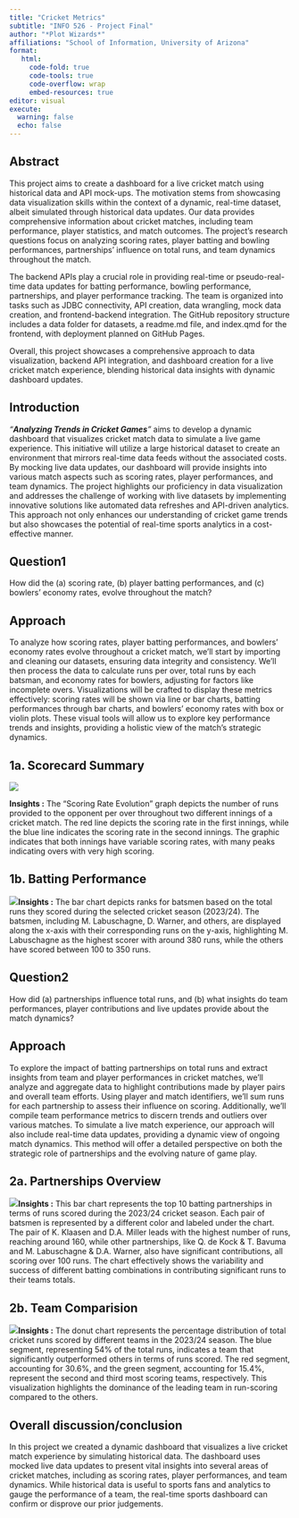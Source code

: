 ```yaml
---
title: "Cricket Metrics"
subtitle: "INFO 526 - Project Final"
author: "*Plot Wizards*"
affiliations: "School of Information, University of Arizona"
format:
   html:
     code-fold: true
     code-tools: true
     code-overflow: wrap
     embed-resources: true
editor: visual
execute:
  warning: false
  echo: false
---
```


## Abstract

This project aims to create a dashboard for a live cricket match using historical data and API mock-ups. The motivation stems from showcasing data visualization skills within the context of a dynamic, real-time dataset, albeit simulated through historical data updates. Our data provides comprehensive information about cricket matches, including team performance, player statistics, and match outcomes. The project's research questions focus on analyzing scoring rates, player batting and bowling performances, partnerships' influence on total runs, and team dynamics throughout the match.

The backend APIs play a crucial role in providing real-time or pseudo-real-time data updates for batting performance, bowling performance, partnerships, and player performance tracking. The team is organized into tasks such as JDBC connectivity, API creation, data wrangling, mock data creation, and frontend-backend integration. The GitHub repository structure includes a data folder for datasets, a readme.md file, and index.qmd for the frontend, with deployment planned on GitHub Pages.

Overall, this project showcases a comprehensive approach to data visualization, backend API integration, and dashboard creation for a live cricket match experience, blending historical data insights with dynamic dashboard updates.

## Introduction

*"**Analyzing Trends in Cricket Games**"* aims to develop a dynamic dashboard that visualizes cricket match data to simulate a live game experience. This initiative will utilize a large historical dataset to create an environment that mirrors real-time data feeds without the associated costs. By mocking live data updates, our dashboard will provide insights into various match aspects such as scoring rates, player performances, and team dynamics. The project highlights our proficiency in data visualization and addresses the challenge of working with live datasets by implementing innovative solutions like automated data refreshes and API-driven analytics. This approach not only enhances our understanding of cricket game trends but also showcases the potential of real-time sports analytics in a cost-effective manner.

## Question1

How did the (a) scoring rate, (b) player batting performances, and (c) bowlers' economy rates, evolve throughout the match?

## Approach

To analyze how scoring rates, player batting performances, and bowlers' economy rates evolve throughout a cricket match, we'll start by importing and cleaning our datasets, ensuring data integrity and consistency. We'll then process the data to calculate runs per over, total runs by each batsman, and economy rates for bowlers, adjusting for factors like incomplete overs. Visualizations will be crafted to display these metrics effectively: scoring rates will be shown via line or bar charts, batting performances through bar charts, and bowlers' economy rates with box or violin plots. These visual tools will allow us to explore key performance trends and insights, providing a holistic view of the match's strategic dynamics.

## 1a. Scorecard Summary

![](images/clipboard-595703620.png)

**Insights :** The "Scoring Rate Evolution" graph depicts the number of runs provided to the opponent per over throughout two different innings of a cricket match. The red line depicts the scoring rate in the first innings, while the blue line indicates the scoring rate in the second innings. The graphic indicates that both innings have variable scoring rates, with many peaks indicating overs with very high scoring.

## **1b. Batting Performance**

![](images/clipboard-150279252.png)**Insights :** The bar chart depicts ranks for batsmen based on the total runs they scored during the selected cricket season (2023/24). The batsmen, including M. Labuschagne, D. Warner, and others, are displayed along the x-axis with their corresponding runs on the y-axis, highlighting M. Labuschagne as the highest scorer with around 380 runs, while the others have scored between 100 to 350 runs.

## Question2

How did (a) partnerships influence total runs, and (b) what insights do team performances, player contributions and live updates provide about the match dynamics?

## Approach

To explore the impact of batting partnerships on total runs and extract insights from team and player performances in cricket matches, we'll analyze and aggregate data to highlight contributions made by player pairs and overall team efforts. Using player and match identifiers, we'll sum runs for each partnership to assess their influence on scoring. Additionally, we'll compile team performance metrics to discern trends and outliers over various matches. To simulate a live match experience, our approach will also include real-time data updates, providing a dynamic view of ongoing match dynamics. This method will offer a detailed perspective on both the strategic role of partnerships and the evolving nature of game play.

## 2a. Partnerships Overview

![](images/clipboard-3865215917.png)**Insights :** This bar chart represents the top 10 batting partnerships in terms of runs scored during the 2023/24 cricket season. Each pair of batsmen is represented by a different color and labeled under the chart. The pair of K. Klaasen and D.A. Miller leads with the highest number of runs, reaching around 160, while other partnerships, like Q. de Kock & T. Bavuma and M. Labuschagne & D.A. Warner, also have significant contributions, all scoring over 100 runs. The chart effectively shows the variability and success of different batting combinations in contributing significant runs to their teams totals.

## 2b. Team Comparision

![](images/clipboard-3079618900.png)**Insights :** The donut chart represents the percentage distribution of total cricket runs scored by different teams in the 2023/24 season. The blue segment, representing 54% of the total runs, indicates a team that significantly outperformed others in terms of runs scored. The red segment, accounting for 30.6%, and the green segment, accounting for 15.4%, represent the second and third most scoring teams, respectively. This visualization highlights the dominance of the leading team in run-scoring compared to the others.

## Overall discussion/conclusion

In this project we created a dynamic dashboard that visualizes a live cricket match experience by simulating historical data. The dashboard uses mocked live data updates to present vital insights into several areas of cricket matches, including as scoring rates, player performances, and team dynamics. While historical data is useful to sports fans and analytics to gauge the performance of a team, the real-time sports dashboard can confirm or disprove our prior judgements.
